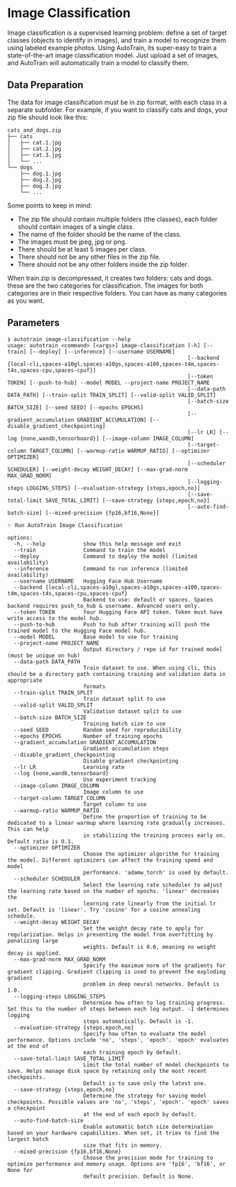 # Image Classification

Image classification is a supervised learning problem: define a set of target classes (objects to identify in images), and train a model to recognize them using labeled example photos.
Using AutoTrain, its super-easy to train a state-of-the-art image classification model. Just upload a set of images, and AutoTrain will automatically train a model to classify them.

## Data Preparation

The data for image classification must be in zip format, with each class in a separate subfolder. For example, if you want to classify cats and dogs, your zip file should look like this:

```
cats_and_dogs.zip
├── cats
│   ├── cat.1.jpg
│   ├── cat.2.jpg
│   ├── cat.3.jpg
│   └── ...
└── dogs
    ├── dog.1.jpg
    ├── dog.2.jpg
    ├── dog.3.jpg
    └── ...
```

Some points to keep in mind:

- The zip file should contain multiple folders (the classes), each folder should contain images of a single class.
- The name of the folder should be the name of the class.
- The images must be jpeg, jpg or png.
- There should be at least 5 images per class.
- There should not be any other files in the zip file.
- There should not be any other folders inside the zip folder.

When train.zip is decompressed, it creates two folders: cats and dogs. these are the two categories for classification. The images for both categories are in their respective folders. You can have as many categories as you want.


## Parameters

```
❯ autotrain image-classification --help
usage: autotrain <command> [<args>] image-classification [-h] [--train] [--deploy] [--inference] [--username USERNAME]
                                                         [--backend {local-cli,spaces-a10gl,spaces-a10gs,spaces-a100,spaces-t4m,spaces-t4s,spaces-cpu,spaces-cpuf}]
                                                         [--token TOKEN] [--push-to-hub] --model MODEL --project-name PROJECT_NAME
                                                         [--data-path DATA_PATH] [--train-split TRAIN_SPLIT] [--valid-split VALID_SPLIT]
                                                         [--batch-size BATCH_SIZE] [--seed SEED] [--epochs EPOCHS]
                                                         [--gradient_accumulation GRADIENT_ACCUMULATION] [--disable_gradient_checkpointing]
                                                         [--lr LR] [--log {none,wandb,tensorboard}] [--image-column IMAGE_COLUMN]
                                                         [--target-column TARGET_COLUMN] [--warmup-ratio WARMUP_RATIO] [--optimizer OPTIMIZER]
                                                         [--scheduler SCHEDULER] [--weight-decay WEIGHT_DECAY] [--max-grad-norm MAX_GRAD_NORM]
                                                         [--logging-steps LOGGING_STEPS] [--evaluation-strategy {steps,epoch,no}]
                                                         [--save-total-limit SAVE_TOTAL_LIMIT] [--save-strategy {steps,epoch,no}]
                                                         [--auto-find-batch-size] [--mixed-precision {fp16,bf16,None}]

✨ Run AutoTrain Image Classification

options:
  -h, --help            show this help message and exit
  --train               Command to train the model
  --deploy              Command to deploy the model (limited availability)
  --inference           Command to run inference (limited availability)
  --username USERNAME   Hugging Face Hub Username
  --backend {local-cli,spaces-a10gl,spaces-a10gs,spaces-a100,spaces-t4m,spaces-t4s,spaces-cpu,spaces-cpuf}
                        Backend to use: default or spaces. Spaces backend requires push_to_hub & username. Advanced users only.
  --token TOKEN         Your Hugging Face API token. Token must have write access to the model hub.
  --push-to-hub         Push to hub after training will push the trained model to the Hugging Face model hub.
  --model MODEL         Base model to use for training
  --project-name PROJECT_NAME
                        Output directory / repo id for trained model (must be unique on hub)
  --data-path DATA_PATH
                        Train dataset to use. When using cli, this should be a directory path containing training and validation data in appropriate
                        formats
  --train-split TRAIN_SPLIT
                        Train dataset split to use
  --valid-split VALID_SPLIT
                        Validation dataset split to use
  --batch-size BATCH_SIZE
                        Training batch size to use
  --seed SEED           Random seed for reproducibility
  --epochs EPOCHS       Number of training epochs
  --gradient_accumulation GRADIENT_ACCUMULATION
                        Gradient accumulation steps
  --disable_gradient_checkpointing
                        Disable gradient checkpointing
  --lr LR               Learning rate
  --log {none,wandb,tensorboard}
                        Use experiment tracking
  --image-column IMAGE_COLUMN
                        Image column to use
  --target-column TARGET_COLUMN
                        Target column to use
  --warmup-ratio WARMUP_RATIO
                        Define the proportion of training to be dedicated to a linear warmup where learning rate gradually increases. This can help
                        in stabilizing the training process early on. Default ratio is 0.1.
  --optimizer OPTIMIZER
                        Choose the optimizer algorithm for training the model. Different optimizers can affect the training speed and model
                        performance. 'adamw_torch' is used by default.
  --scheduler SCHEDULER
                        Select the learning rate scheduler to adjust the learning rate based on the number of epochs. 'linear' decreases the
                        learning rate linearly from the initial lr set. Default is 'linear'. Try 'cosine' for a cosine annealing schedule.
  --weight-decay WEIGHT_DECAY
                        Set the weight decay rate to apply for regularization. Helps in preventing the model from overfitting by penalizing large
                        weights. Default is 0.0, meaning no weight decay is applied.
  --max-grad-norm MAX_GRAD_NORM
                        Specify the maximum norm of the gradients for gradient clipping. Gradient clipping is used to prevent the exploding gradient
                        problem in deep neural networks. Default is 1.0.
  --logging-steps LOGGING_STEPS
                        Determine how often to log training progress. Set this to the number of steps between each log output. -1 determines logging
                        steps automatically. Default is -1.
  --evaluation-strategy {steps,epoch,no}
                        Specify how often to evaluate the model performance. Options include 'no', 'steps', 'epoch'. 'epoch' evaluates at the end of
                        each training epoch by default.
  --save-total-limit SAVE_TOTAL_LIMIT
                        Limit the total number of model checkpoints to save. Helps manage disk space by retaining only the most recent checkpoints.
                        Default is to save only the latest one.
  --save-strategy {steps,epoch,no}
                        Determine the strategy for saving model checkpoints. Possible values are 'no', 'steps', 'epoch'. 'epoch' saves a checkpoint
                        at the end of each epoch by default.
  --auto-find-batch-size
                        Enable automatic batch size determination based on your hardware capabilities. When set, it tries to find the largest batch
                        size that fits in memory.
  --mixed-precision {fp16,bf16,None}
                        Choose the precision mode for training to optimize performance and memory usage. Options are 'fp16', 'bf16', or None for
                        default precision. Default is None.
```